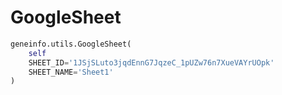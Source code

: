 # GoogleSheet { #geneinfo.utils.GoogleSheet }

```python
geneinfo.utils.GoogleSheet(
    self
    SHEET_ID='1JSjSLuto3jqdEnnG7JqzeC_1pUZw76n7XueVAYrUOpk'
    SHEET_NAME='Sheet1'
)
```

